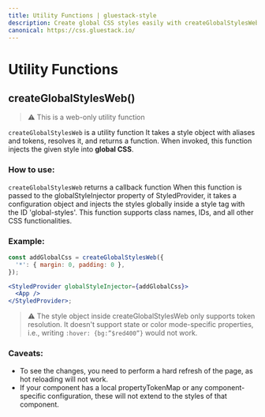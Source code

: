 ```yaml
---
title: Utility Functions | gluestack-style
description: Create global CSS styles easily with createGlobalStylesWeb function, supporting aliases and tokens for easy integration. Only for web, with some limitations.
canonical: https://css.gluestack.io/
---
```



<Meta title="api/Utility Functions" />

# Utility Functions

## createGlobalStylesWeb()

> ⚠️ This is a web-only utility function

`createGlobalStylesWeb` is a utility function It takes a style object with aliases and tokens, resolves it, and returns a function. When invoked, this function injects the given style into **global CSS**.

### How to use:

`createGlobalStylesWeb` returns a callback function When this function is passed to the globalStyleInjector property of StyledProvider, it takes a configuration object and injects the styles globally inside a style tag with the ID 'global-styles'. This function supports class names, IDs, and all other CSS functionalities.

### Example:

```jsx
const addGlobalCss = createGlobalStylesWeb({
  '*': { margin: 0, padding: 0 },
});

<StyledProvider globalStyleInjector={addGlobalCss}>
  <App />
</StyledProvider>;
```

> ⚠️ The style object inside createGlobalStylesWeb only supports token resolution. It doesn't support state or color mode-specific properties, i.e., writing `:hover: {bg:”$red400”}` would not work.

### Caveats:

- To see the changes, you need to perform a hard refresh of the page, as hot reloading will not work.
- If your component has a local propertyTokenMap or any component-specific configuration, these will not extend to the styles of that component.

